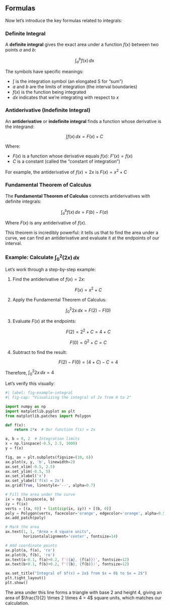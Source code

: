 ## Formulas

Now let's introduce the key formulas related to integrals:

### Definite Integral

A **definite integral** gives the exact area under a function $f(x)$ between two points $a$ and $b$:

$$
\int_a^b f(x) \, dx
$$

The symbols have specific meanings:

- $\int$ is the integration symbol (an elongated S for "sum")
- $a$ and $b$ are the limits of integration (the interval boundaries)
- $f(x)$ is the function being integrated
- $dx$ indicates that we're integrating with respect to $x$

### Antiderivative (Indefinite Integral)

An **antiderivative** or **indefinite integral** finds a function whose derivative is the integrand:

$$
\int f(x) \, dx = F(x) + C
$$

Where:

- $F(x)$ is a function whose derivative equals $f(x)$: $F'(x) = f(x)$
- $C$ is a constant (called the "constant of integration")

For example, the antiderivative of $f(x) = 2x$ is $F(x) = x^2 + C$

### Fundamental Theorem of Calculus

The **Fundamental Theorem of Calculus** connects antiderivatives with definite integrals:

$$
\int_a^b f(x) \, dx = F(b) - F(a)
$$

Where $F(x)$ is any antiderivative of $f(x)$.

This theorem is incredibly powerful: it tells us that to find the area under a curve, we can find an antiderivative and evaluate it at the endpoints of our interval.

### Example: Calculate $\int_0^2 (2x) \, dx$

Let's work through a step-by-step example:

1. Find the antiderivative of $f(x) = 2x$:

   $$F(x) = x^2 + C$$

2. Apply the Fundamental Theorem of Calculus:

   $$\int_0^2 2x \, dx = F(2) - F(0)$$

3. Evaluate $F(x)$ at the endpoints:

   $$F(2) = 2^2 + C = 4 + C$$

   $$F(0) = 0^2 + C = C$$

4. Subtract to find the result:

   $$F(2) - F(0) = (4 + C) - C = 4$$

Therefore, $\int_0^2 2x \, dx = 4$

Let's verify this visually:

```python
#| label: fig-example-integral
#| fig-cap: "Visualizing the integral of 2x from 0 to 2"

import numpy as np
import matplotlib.pyplot as plt
from matplotlib.patches import Polygon

def f(x):
    return 2*x  # Our function f(x) = 2x

a, b = 0, 2  # Integration limits
x = np.linspace(-0.5, 2.5, 1000)
y = f(x)

fig, ax = plt.subplots(figsize=(10, 6))
ax.plot(x, y, 'b', linewidth=2)
ax.set_xlim(-0.5, 2.5)
ax.set_ylim(-0.5, 5)
ax.set_xlabel('x')
ax.set_ylabel('f(x) = 2x')
ax.grid(True, linestyle='--', alpha=0.7)

# Fill the area under the curve
ix = np.linspace(a, b)
iy = f(ix)
verts = [(a, 0)] + list(zip(ix, iy)) + [(b, 0)]
poly = Polygon(verts, facecolor='orange', edgecolor='orange', alpha=0.5)
ax.add_patch(poly)

# Mark the area
ax.text(1, 1, "Area = 4 square units", 
        horizontalalignment='center', fontsize=14)

# Add coordinate points
ax.plot(a, f(a), 'ro')
ax.plot(b, f(b), 'ro')
ax.text(a-0.1, f(a)+0.2, f'({a}, {f(a)})', fontsize=12)
ax.text(b+0.1, f(b)+0.2, f'({b}, {f(b)})', fontsize=12)

ax.set_title("Integral of $f(x) = 2x$ from $x = 0$ to $x = 2$")
plt.tight_layout()
plt.show()
```

The area under this line forms a triangle with base 2 and height 4, giving an area of $\frac{1}{2} \times 2 \times 4 = 4$ square units, which matches our calculation.
